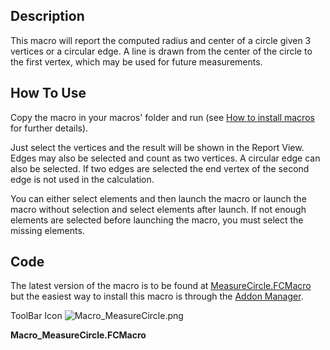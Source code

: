 <languages/>
<translate>
<!--T:1-->
{{Macro
|Name=Macro MeasureCircle
|Icon=Macro_MeasureCircle.png
|Description=This macro will report the computed radius and center of a circle given 3 vertices or a circular edge.
A line is drawn from the center of the circle to the first vertex, which may be used for future measurements.
|Author=galou_breizh
|Version=1.0
|Date=2016-04-08
|FCVersion=All
|Download=[https://www.freecadweb.org/wiki/images/b/bd/Macro_MeasureCircle.png ToolBar Icon]
}}

==Description== <!--T:2-->

<!--T:3-->
This macro will report the computed radius and center of a circle given 3 vertices or a circular edge.
A line is drawn from the center of the circle to the first vertex, which may be used for future measurements.

</translate>
{{Codeextralink|https://raw.githubusercontent.com/FreeCAD/FreeCAD-macros/master/Information/MeasureCircle.FCMacro}}
<translate>

==How To Use== <!--T:4-->

<!--T:5-->
Copy the macro in your macros' folder and run (see [[How to install macros|How to install macros]] for further details).

<!--T:6-->
Just select the vertices and the result will be shown in the Report View.
Edges may also be selected and count as two vertices.
A circular edge can also be selected.
If two edges are selected the end vertex of the second edge is not used in the calculation.

<!--T:7-->
You can either select elements and then launch the macro or launch the macro without selection and select elements after launch.
If not enough elements are selected before launching the macro, you must select the missing elements.

==Code== <!--T:8-->

<!--T:9-->
The latest version of the macro is to be found at [https://raw.githubusercontent.com/FreeCAD/FreeCAD-macros/master/Information/MeasureCircle.FCMacro MeasureCircle.FCMacro] but the easiest way to install this macro is through the [[Std_AddonMgr|Addon Manager]].
</translate>

ToolBar Icon [[Image:Macro_MeasureCircle.png]]

'''Macro_MeasureCircle.FCMacro'''

{{clear}}